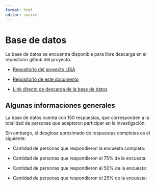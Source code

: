 ```yaml
---
format: html
editor: source
---
```


# Base de datos {#databases}

La base de datos se encuentra disponible para libre descarga en el repositorio github del proyecto.

- [Repositorio del proyecto LISA](github.com/lisa-coes)

- [Repositorio de este documento](github.com/lisa-coes/cais-book)

- [Link directo de descarga de la base de datos](github.com/lisa-coes/cais-book/input/data/original/cais.RData)

## Algunas informaciones generales

La base de datos cuenta con 150 respuestas, que corresponden a la totalidad de personas que aceptaron participar en la investigación.

Sin embargo, el desglose aproximado de respuestas completas es el siguiente:

- Cantidad de personas que respondieron la encuesta completa: 

- Cantidad de personas que respondieron el 75% de la encuesta:

- Cantidad de personas que respondieron el 50% de la encuesta:

- Cantidad de personas que respondieron el 25% de la encuesta: